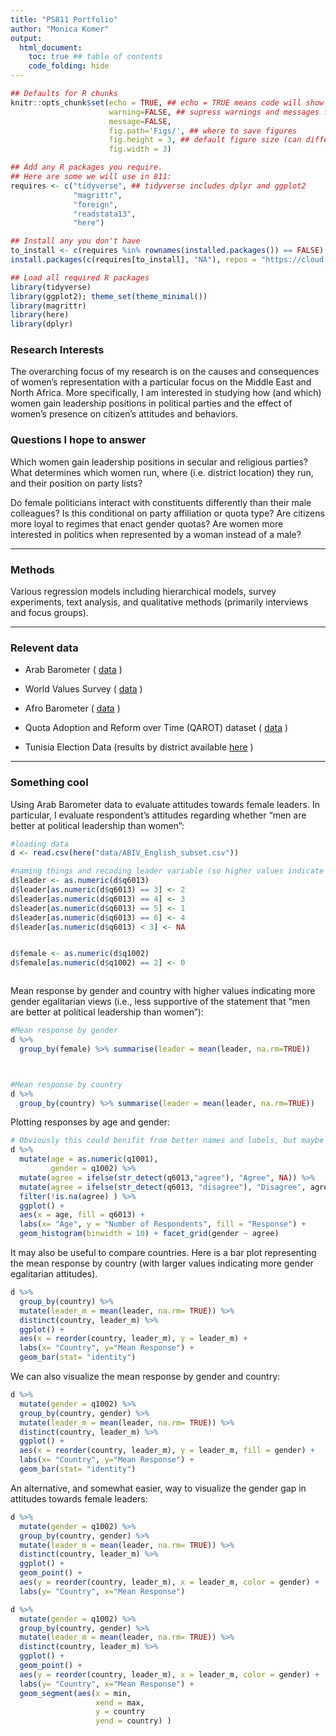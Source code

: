 ```yaml
---
title: "PS811 Portfolio"
author: "Monica Komer"
output:
  html_document: 
    toc: true ## table of contents
    code_folding: hide
---
```

```r
## Defaults for R chunks
knitr::opts_chunk$set(echo = TRUE, ## echo = TRUE means code will show
                      warning=FALSE, ## supress warnings and messages from R
                      message=FALSE,
                      fig.path='Figs/', ## where to save figures
                      fig.height = 3, ## default figure size (can differ in each chunk)
                      fig.width = 3)

## Add any R packages you require. 
## Here are some we will use in 811:
requires <- c("tidyverse", ## tidyverse includes dplyr and ggplot2
              "magrittr",
              "foreign",
              "readstata13",
              "here")

## Install any you don't have
to_install <- c(requires %in% rownames(installed.packages()) == FALSE)
install.packages(c(requires[to_install], "NA"), repos = "https://cloud.r-project.org/" )

## Load all required R packages
library(tidyverse)
library(ggplot2); theme_set(theme_minimal())
library(magrittr)
library(here)
library(dplyr)
```



### Research Interests
The overarching focus of my research is on the causes and consequences of women’s representation with a particular focus on the Middle East and North Africa. More specifically, I am interested in studying how (and which) women gain leadership positions in political parties and the effect of women’s presence on citizen’s attitudes and behaviors. 

### Questions I hope to answer
Which women gain leadership positions in secular and religious parties? What determines which women run, where (i.e. district location) they run, and their position on party lists?

Do female politicians interact with constituents differently than their male colleagues? Is this conditional on party affiliation or quota type? Are citizens more loyal to regimes that enact gender quotas? Are women more interested in politics when represented by a woman instead of a male?

---

### Methods
Various regression models including hierarchical models, survey experiments, text analysis, and qualitative methods (primarily interviews and focus groups). 

---

### Relevent data

- Arab Barometer ( [data](http://www.arabbarometer.org/survey-data/) )

- World Values Survey ( [data](http://www.worldvaluessurvey.org/WVSContents.jsp) )

- Afro Barometer ( [data](http://www.afrobarometer.org/data) )

- Quota Adoption and Reform over Time (QAROT) dataset ( [data](https://www.openicpsr.org/openicpsr/project/100918/version/V1/view) )

- Tunisia Election Data (results by district available [here](http://tunisiaelectiondata.com/) )


---

### Something cool

Using Arab Barometer data to evaluate attitudes towards female leaders. In particular, I evaluate respondent's attitudes regarding whether "men are better at political leadership than women":

```r
#loading data
d <- read.csv(here("data/ABIV_English_subset.csv"))

#naming things and recoding leader variable (so higher values indicate more gender egalitarian views)
d$leader <- as.numeric(d$q6013)
d$leader[as.numeric(d$q6013) == 3] <- 2
d$leader[as.numeric(d$q6013) == 4] <- 3
d$leader[as.numeric(d$q6013) == 5] <- 1
d$leader[as.numeric(d$q6013) == 6] <- 4
d$leader[as.numeric(d$q6013) < 3] <- NA


d$female <- as.numeric(d$q1002)
d$female[as.numeric(d$q1002) == 2] <- 0



```
<!-- When I run the code you recommended: d$leader %<>% 
  recode(`3` = 2,
         `4` = 3,
         `5` = 1,
         `6` = 4,
         .default = NaN) 
or 
d$female %<>% recode(`1` = 1, `2`= 0)
I get an error: "No applicable method for 'recode' applied to an object of class "NULL".-->


Mean response by gender and country with higher values indicating more gender egalitarian views (i.e., less supportive of the statement that "men are better at political leadership than women"):
```r

#Mean response by gender
d %>%
  group_by(female) %>% summarise(leader = mean(leader, na.rm=TRUE))



#Mean response by country
d %>%
  group_by(country) %>% summarise(leader = mean(leader, na.rm=TRUE))

```

Plotting responses by age and gender: 
```r
# Obviously this could benifit from better names and labels, but maybe you'll find it useful.
d %>% 
  mutate(age = as.numeric(q1001),
         gender = q1002) %>% 
  mutate(agree = ifelse(str_detect(q6013,"agree"), "Agree", NA)) %>%
  mutate(agree = ifelse(str_detect(q6013, "disagree"), "Disagree", agree)) %>%
  filter(!is.na(agree) ) %>%
  ggplot() +
  aes(x = age, fill = q6013) +
  labs(x= "Age", y = "Number of Respondents", fill = "Response") +
  geom_histogram(binwidth = 10) + facet_grid(gender ~ agree)
```


It may also be useful to compare countries. Here is a bar plot representing the mean response by country (with larger values indicating more gender egalitarian attitudes).

```r
d %>%
  group_by(country) %>%
  mutate(leader_m = mean(leader, na.rm= TRUE)) %>%
  distinct(country, leader_m) %>%
  ggplot() + 
  aes(x = reorder(country, leader_m), y = leader_m) +
  labs(x= "Country", y="Mean Response") +
  geom_bar(stat= "identity")
```


We can also visualize the mean response by gender and country:
```r
d %>%
  mutate(gender = q1002) %>%
  group_by(country, gender) %>%
  mutate(leader_m = mean(leader, na.rm= TRUE)) %>%
  distinct(country, leader_m) %>%
  ggplot() + 
  aes(x = reorder(country, leader_m), y = leader_m, fill = gender) +
  labs(x= "Country", y="Mean Response") +
  geom_bar(stat= "identity")
```


An alternative, and somewhat easier, way to visualize the gender gap in attitudes towards female leaders:
```r
d %>%
  mutate(gender = q1002) %>%
  group_by(country, gender) %>%
  mutate(leader_m = mean(leader, na.rm= TRUE)) %>%
  distinct(country, leader_m) %>%
  ggplot() +
  geom_point() +
  aes(y = reorder(country, leader_m), x = leader_m, color = gender) +
  labs(y= "Country", x="Mean Response")
```


```r
d %>%
  mutate(gender = q1002) %>%
  group_by(country, gender) %>%
  mutate(leader_m = mean(leader, na.rm= TRUE)) %>%
  distinct(country, leader_m) %>%
  ggplot() + 
  geom_point() +
  aes(y = reorder(country, leader_m), x = leader_m, color = gender) +
  labs(y= "Country", x="Mean Response") +
  geom_segment(aes(x = min, 
                   xend = max, 
                   y = country
                   yend = country) )
```
<!-- Devin, in the chunk above, I'm trying to add a distance line (from Male to Female) for each country. I'm running into an error when I include the geom_segment() code.-->

